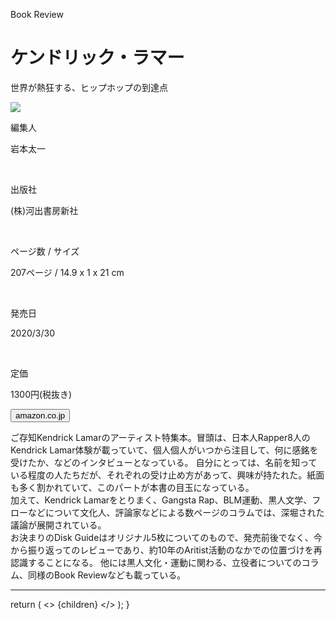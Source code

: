 
<Row >
  <Column colMd={"12"} colLg={"12"} noGutterMdLeft="">
      <p className="largeP">Book Review</p>
    <h1 className="h1-no-bottom-margin">
    ケンドリック・ラマー
    </h1>
    <p className="largeP">世界が熱狂する、ヒップホップの到達点</p>
  </Column>
</Row>

<Row>
<Column colMd={"3"} colLg={"4"} noGutterMdLeft="">

<a href="https://amzn.to/3cjcBcy"><img src="../../images/books/kendricklamarkawade.jpg"/></a>

</Column>
<Column colMd={"4"} colLg={"8"} noGutterMdLeft="">
  <div>
    <p>編集人</p>
    <p className="largeP">
    岩本太一
    </p>
    <br/>
    <p>出版社</p>
    <p className="largeP">
    (株)河出書房新社
    </p>
    <br/>
    <p>ページ数 / サイズ</p>
    <p className="largeP">
    207ページ / 14.9 x 1 x 21 cm 
    </p>
    <br/>
    <p>発売日</p>
    <p className="largeP">
    2020/3/30
    </p>
    <br/>
    <p>定価</p>
    <p className="largeP">
    1300円(税抜き)
    </p>
    <div>
    <Button href="https://amzn.to/3cjcBcy" kind="primary" size="small" renderIcon={ArrowUpRight24}>
      amazon.co.jp
    </Button>
    </div>
  </div>
</Column>
</Row>

<Row>
  <Column colMd={"8"} colLg={"8"} noGutterMdLeft="">
    <p>
    ご存知Kendrick Lamarのアーティスト特集本。冒頭は、日本人Rapper8人のKendrick Lamar体験が載っていて、個人個人がいつから注目して、何に感銘を受けたか、などのインタビューとなっている。
    自分にとっては、名前を知っている程度の人たちだが、それぞれの受け止め方があって、興味が持たれた。紙面も多く割かれていて、このパートが本書の目玉になっている。<br/>
    加えて、Kendrick Lamarをとりまく、Gangsta Rap、BLM運動、黒人文学、フローなどについて文化人、評論家などによる数ページのコラムでは、深堀された議論が展開されている。<br/>
    お決まりのDisk Guideはオリジナル5枚についてのもので、発売前後でなく、今から振り返ってのレビューであり、約10年のAritist活動のなかでの位置づけを再認識することになる。
    他には黒人文化・運動に関わる、立役者についてのコラム、同様のBook Reviewなども載っている。 
    </p>
  </Column>
</Row>

<hr/>

  return (
    <>
      {children}
    </>
  );
}